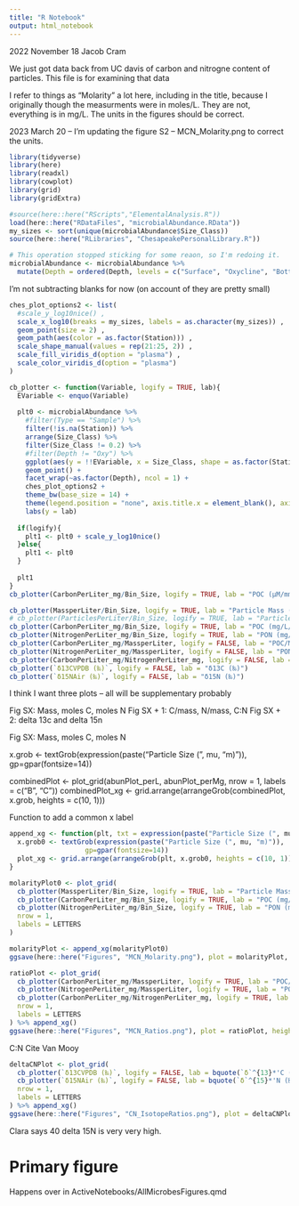 ```yaml
---
title: "R Notebook"
output: html_notebook
---
```


2022 November 18
Jacob Cram

We just got data back from UC davis of carbon and nitrogne content of particles.
This file is for examining that data

I refer to things as "Molarity" a lot here, including in the title, because I originally though the measurments were in moles/L.  They are not, everything is in mg/L. The units in the figures should be correct.

2023 March 20 -- I'm updating the figure S2 -- MCN_Molarity.png to correct the units.

```r
library(tidyverse)
library(here)
library(readxl)
library(cowplot)
library(grid)
library(gridExtra)

#source(here::here("RScripts","ElementalAnalysis.R"))
load(here::here("RDataFiles", "microbialAbundance.RData"))
my_sizes <- sort(unique(microbialAbundance$Size_Class))
source(here::here("RLibraries", "ChesapeakePersonalLibrary.R"))

# This operation stopped sticking for some reaon, so I'm redoing it.
microbialAbundance <- microbialAbundance %>% 
  mutate(Depth = ordered(Depth, levels = c("Surface", "Oxycline", "Bottom")))
```



I'm not subtracting blanks for now (on account of they are pretty small)
```r
ches_plot_options2 <- list(
  #scale_y_log10nice() ,
  scale_x_log10(breaks = my_sizes, labels = as.character(my_sizes)) ,
  geom_point(size = 2) ,
  geom_path(aes(color = as.factor(Station))) ,
  scale_shape_manual(values = rep(21:25, 2)) ,
  scale_fill_viridis_d(option = "plasma") ,
  scale_color_viridis_d(option = "plasma")
)

cb_plotter <- function(Variable, logify = TRUE, lab){
  EVariable <- enquo(Variable)
  
  plt0 <- microbialAbundance %>%
    #filter(Type == "Sample") %>%
    filter(!is.na(Station)) %>%
    arrange(Size_Class) %>%
    filter(Size_Class != 0.2) %>%
    #filter(Depth != "Oxy") %>%
    ggplot(aes(y = !!EVariable, x = Size_Class, shape = as.factor(Station), fill = as.factor(Station))) +
    geom_point() +
    facet_wrap(~as.factor(Depth), ncol = 1) +
    ches_plot_options2 +
    theme_bw(base_size = 14) +
    theme(legend.position = "none", axis.title.x = element_blank(), axis.text.x = element_text(angle = 90)) +
    labs(y = lab)
  
  if(logify){
    plt1 <- plt0 + scale_y_log10nice()
  }else{
    plt1 <- plt0
  }
  
  plt1
}
cb_plotter(CarbonPerLiter_mg/Bin_Size, logify = TRUE, lab = "POC (μM/mm)")
```
```r
cb_plotter(MassperLiter/Bin_Size, logify = TRUE, lab = "Particle Mass (mg/L/mm)")
# cb_plotter(ParticlesPerLiter/Bin_Size, logify = TRUE, lab = "Particle Abundance (#/L/mm)") -- This has been linearalized at some point. Not buying it.
cb_plotter(CarbonPerLiter_mg/Bin_Size, logify = TRUE, lab = "POC (mg/L/mm)")
cb_plotter(NitrogenPerLiter_mg/Bin_Size, logify = TRUE, lab = "PON (mg/L/mm)")
cb_plotter(CarbonPerLiter_mg/MassperLiter, logify = FALSE, lab = "POC/Mass") + scale_y_log10()
cb_plotter(NitrogenPerLiter_mg/MassperLiter, logify = FALSE, lab = "PON/Mass") + scale_y_log10()
cb_plotter(CarbonPerLiter_mg/NitrogenPerLiter_mg, logify = FALSE, lab = "POC/PON") + geom_hline(yintercept = 106/16)  + scale_y_log10()
cb_plotter(`δ13CVPDB (‰)`, logify = FALSE, lab = "δ13C (‰)")
cb_plotter(`δ15NAir (‰)`, logify = FALSE, lab = "δ15N (‰)")
```

I think I want three plots -- all will be supplementary probably

Fig SX: Mass, moles C, moles N
Fig SX + 1: C/mass, N/mass, C:N
Fig SX + 2: delta 13c and delta 15n

Fig SX: Mass, moles C, moles N

x.grob <- textGrob(expression(paste("Particle Size (", mu, "m)")), 
                   gp=gpar(fontsize=14))

combinedPlot <- plot_grid(abunPlot_perL, abunPlot_perMg, nrow = 1, labels = c("B", "C"))
combinedPlot_xg <- grid.arrange(arrangeGrob(combinedPlot, x.grob, heights = c(10, 1)))

Function to add a common x label

```r
append_xg <- function(plt, txt = expression(paste("Particle Size (", mu, "m)"))){
  x.grob0 <- textGrob(expression(paste("Particle Size (", mu, "m)")), 
                   gp=gpar(fontsize=14))
  plot_xg <- grid.arrange(arrangeGrob(plt, x.grob0, heights = c(10, 1)))
}

```



```r
molarityPlot0 <- plot_grid(
  cb_plotter(MassperLiter/Bin_Size, logify = TRUE, lab = "Particle Mass (mg/L/μm)"),
  cb_plotter(CarbonPerLiter_mg/Bin_Size, logify = TRUE, lab = "POC (mg/L/μm)"),
  cb_plotter(NitrogenPerLiter_mg/Bin_Size, logify = TRUE, lab = "PON (mg/L/μm)"),
  nrow = 1,
  labels = LETTERS
)

molarityPlot <- append_xg(molarityPlot0)
ggsave(here::here("Figures", "MCN_Molarity.png"), plot = molarityPlot, height = 4, width = 6)
```

```r
ratioPlot <- plot_grid(
  cb_plotter(CarbonPerLiter_mg/MassperLiter, logify = TRUE, lab = "POC/Mass") + scale_y_log10(),
  cb_plotter(NitrogenPerLiter_mg/MassperLiter, logify = TRUE, lab = "PON/Mass") + scale_y_log10(),
  cb_plotter(CarbonPerLiter_mg/NitrogenPerLiter_mg, logify = TRUE, lab = "POC/PON") + scale_y_log10() + geom_hline(yintercept = 106/16),
  nrow = 1,
  labels = LETTERS
) %>% append_xg()
ggsave(here::here("Figures", "MCN_Ratios.png"), plot = ratioPlot, height = 4, width = 6)
```
C:N Cite Van Mooy

```r
deltaCNPlot <- plot_grid(
  cb_plotter(`δ13CVPDB (‰)`, logify = FALSE, lab = bquote(`δ`^{13}*'C (‰)')),
  cb_plotter(`δ15NAir (‰)`, logify = FALSE, lab = bquote(`δ`^{15}*'N (‰)')),
  nrow = 1,
  labels = LETTERS
) %>% append_xg()
ggsave(here::here("Figures", "CN_IsotopeRatios.png"), plot = deltaCNPlot, height = 4, width = 4)
```
Clara says 40 delta 15N is very very high.


# Primary figure
Happens over in ActiveNotebooks/AllMicrobesFigures.qmd